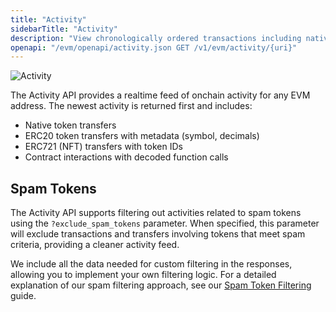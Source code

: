 ```yaml
---
title: "Activity"
sidebarTitle: "Activity"
description: "View chronologically ordered transactions including native transfers, ERC20 movements, NFT transfers, and decoded contract interactions."
openapi: "/evm/openapi/activity.json GET /v1/evm/activity/{uri}"
---
```



<Frame>
  <img
    src="/images/evm/activity.svg"
    alt="Activity"
    title="Activity"
    className="mx-auto"
    style={{ width:"100%" }}
  />
</Frame>

The Activity API provides a realtime feed of onchain activity for any EVM address.
The newest activity is returned first and includes:

- Native token transfers
- ERC20 token transfers with metadata (symbol, decimals)
- ERC721 (NFT) transfers with token IDs
- Contract interactions with decoded function calls

<Accordion title="Supported Chains">
  <SupportedChains endpoint="activity" />
</Accordion>

## Spam Tokens

The Activity API supports filtering out activities related to spam tokens using the `?exclude_spam_tokens` parameter. When specified, this parameter will exclude transactions and transfers involving tokens that meet spam criteria, providing a cleaner activity feed.

We include all the data needed for custom filtering in the responses, allowing you to implement your own filtering logic. For a detailed explanation of our spam filtering approach, see our [Spam Token Filtering](/spam-filtering) guide.
